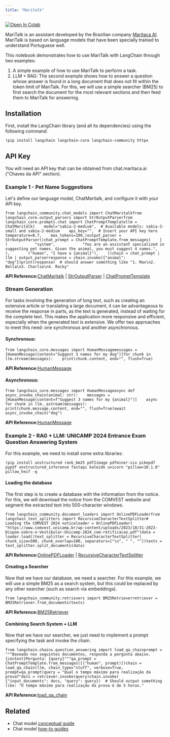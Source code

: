 ```yaml
---
title: "Maritalk"
---
```


[![Open In Colab](/images/oss/integrations/chat/maritalk/assets/colab-badge.svg)](https://colab.research.google.com/github/langchain-ai/langchain/blob/master/oss/docs/integrations/chat/maritalk.ipynb)

MariTalk is an assistant developed by the Brazilian company [Maritaca AI](https://www.maritaca.ai). MariTalk is based on language models that have been specially trained to understand Portuguese well.

This notebook demonstrates how to use MariTalk with LangChain through two examples:

1. A simple example of how to use MariTalk to perform a task.
2. LLM + RAG: The second example shows how to answer a question whose answer is found in a long document that does not fit within the token limit of MariTalk. For this, we will use a simple searcher (BM25) to first search the document for the most relevant sections and then feed them to MariTalk for answering.

## Installation

First, install the LangChain library (and all its dependencies) using the following command:

```
!pip install langchain langchain-core langchain-community httpx
```

## API Key

You will need an API key that can be obtained from chat.maritaca.ai ("Chaves da API" section).

### Example 1 - Pet Name Suggestions

Let's define our language model, ChatMaritalk, and configure it with your API key.

```
from langchain_community.chat_models import ChatMaritalkfrom langchain_core.output_parsers import StrOutputParserfrom langchain_core.prompts.chat import ChatPromptTemplatellm = ChatMaritalk(    model="sabia-2-medium",  # Available models: sabia-2-small and sabia-2-medium    api_key="",  # Insert your API key here    temperature=0.7,    max_tokens=100,)output_parser = StrOutputParser()chat_prompt = ChatPromptTemplate.from_messages(    [        (            "system",            "You are an assistant specialized in suggesting pet names. Given the animal, you must suggest 4 names.",        ),        ("human", "I have a {animal}"),    ])chain = chat_prompt | llm | output_parserresponse = chain.invoke({"animal": "dog"})print(response)  # should answer something like "1. Max\n2. Bella\n3. Charlie\n4. Rocky"
```

**API Reference:**[ChatMaritalk](https://python.langchain.com/api_reference/community/chat_models/langchain_community.chat_models.maritalk.ChatMaritalk.html) | [StrOutputParser](https://python.langchain.com/api_reference/core/output_parsers/langchain_core.output_parsers.string.StrOutputParser.html) | [ChatPromptTemplate](https://python.langchain.com/api_reference/core/prompts/langchain_core.prompts.chat.ChatPromptTemplate.html)

### Stream Generation

For tasks involving the generation of long text, such as creating an extensive article or translating a large document, it can be advantageous to receive the response in parts, as the text is generated, instead of waiting for the complete text. This makes the application more responsive and efficient, especially when the generated text is extensive. We offer two approaches to meet this need: one synchronous and another asynchronous.

#### Synchronous:

```
from langchain_core.messages import HumanMessagemessages = [HumanMessage(content="Suggest 3 names for my dog")]for chunk in llm.stream(messages):    print(chunk.content, end="", flush=True)
```

**API Reference:**[HumanMessage](https://python.langchain.com/api_reference/core/messages/langchain_core.messages.human.HumanMessage.html)

#### Asynchronous:

```
from langchain_core.messages import HumanMessageasync def async_invoke_chain(animal: str):    messages = [HumanMessage(content=f"Suggest 3 names for my {animal}")]    async for chunk in llm._astream(messages):        print(chunk.message.content, end="", flush=True)await async_invoke_chain("dog")
```

**API Reference:**[HumanMessage](https://python.langchain.com/api_reference/core/messages/langchain_core.messages.human.HumanMessage.html)

### Example 2 - RAG + LLM: UNICAMP 2024 Entrance Exam Question Answering System

For this example, we need to install some extra libraries:

```
!pip install unstructured rank_bm25 pdf2image pdfminer-six pikepdf pypdf unstructured_inference fastapi kaleido uvicorn "pillow<10.1.0" pillow_heif -q
```

#### Loading the database

The first step is to create a database with the information from the notice. For this, we will download the notice from the COMVEST website and segment the extracted text into 500-character windows.

```
from langchain_community.document_loaders import OnlinePDFLoaderfrom langchain_text_splitters import RecursiveCharacterTextSplitter# Loading the COMVEST 2024 noticeloader = OnlinePDFLoader(    "https://www.comvest.unicamp.br/wp-content/uploads/2023/10/31-2023-Dispoe-sobre-o-Vestibular-Unicamp-2024_com-retificacao.pdf")data = loader.load()text_splitter = RecursiveCharacterTextSplitter(    chunk_size=500, chunk_overlap=100, separators=["\n", " ", ""])texts = text_splitter.split_documents(data)
```

**API Reference:**[OnlinePDFLoader](https://python.langchain.com/api_reference/community/document_loaders/langchain_community.document_loaders.pdf.OnlinePDFLoader.html) | [RecursiveCharacterTextSplitter](https://python.langchain.com/api_reference/text_splitters/character/langchain_text_splitters.character.RecursiveCharacterTextSplitter.html)

#### Creating a Searcher

Now that we have our database, we need a searcher. For this example, we will use a simple BM25 as a search system, but this could be replaced by any other searcher (such as search via embeddings).

```
from langchain_community.retrievers import BM25Retrieverretriever = BM25Retriever.from_documents(texts)
```

**API Reference:**[BM25Retriever](https://python.langchain.com/api_reference/community/retrievers/langchain_community.retrievers.bm25.BM25Retriever.html)

#### Combining Search System + LLM

Now that we have our searcher, we just need to implement a prompt specifying the task and invoke the chain.

```
from langchain.chains.question_answering import load_qa_chainprompt = """Baseado nos seguintes documentos, responda a pergunta abaixo.{context}Pergunta: {query}"""qa_prompt = ChatPromptTemplate.from_messages([("human", prompt)])chain = load_qa_chain(llm, chain_type="stuff", verbose=True, prompt=qa_prompt)query = "Qual o tempo máximo para realização da prova?"docs = retriever.invoke(query)chain.invoke(    {"input_documents": docs, "query": query})  # Should output something like: "O tempo máximo para realização da prova é de 5 horas."
```

**API Reference:**[load\_qa\_chain](https://python.langchain.com/api_reference/langchain/chains/langchain.chains.question_answering.chain.load_qa_chain.html)

## Related

* Chat model [conceptual guide](/oss/concepts/chat_models)
* Chat model [how-to guides](/oss/how_to/#chat-models)
